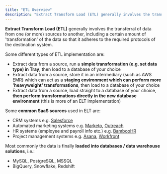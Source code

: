 ```yaml
---
title: "ETL Overview"
description: "Extract Transform Load (ETL) generally involves the transferral of data from one (or more) sources to another, including a certain amount of 'transformation' of the data so that it adheres to the required protocols of the destination system"
---
```


**Extract Transform Load (ETL)** generally involves the transferral of data from one (or more) sources to another, including a certain amount of 'transformation' of the data so that it adheres to the required protocols of the destination system.

Some different types of ETL implementation are:

- Extract data from a source, run a **simple transformation (e.g. set data type) in Tray**, then load to a database of your choice
- Extract data from a source, store it in an intermediary (such as AWS EMR) which can act as a **staging environment which can perform more 'heavyweight' transformations**, then load to a database of your choice
- Extract data from a source, load straight to a database of your choice, **then perform transformations directly in the new database environment** (this is more of an ELT implementation)

Some **common SaaS sources** used in ELT are:

- CRM systems e.g. [Salesforce](/connectors/service/salesforce/)
- Automated marketing systems e.g. [Marketo](/connectors/service/marketo/), [Outreach](/connectors/service/outreach/)
- HR systems (employee and payroll info etc.) e.g. [BambooHR](/connectors/service/bamboohr/)
- Project management systems e.g. [Asana](/connectors/service/asana/), [Workfront](/connectors/service/workfront/)

Most commonly the data is finally **loaded into databases / data warehouse solutions**, i.e.:

- MySQL, PostgreSQL, MSSQL
- BigQuery, Snowflake, Redshift
